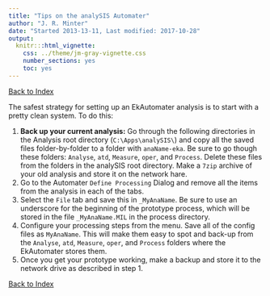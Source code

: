 ```yaml
---
title: "Tips on the analySIS Automater"
author: "J. R. Minter"
date: "Started 2013-13-11, Last modified: 2017-10-28"
output:
  knitr:::html_vignette:
    css: ../theme/jm-gray-vignette.css
    number_sections: yes
    toc: yes
---
```

[Back to Index](../README.html)

The safest strategy for setting up an EkAutomater analysis is
to start with a pretty clean system. To do this:

1. **Back up your current analysis:** Go through the following directories in the Analysis root directory (``C:\Apps\analySIS\``) and copy all the saved files folder-by-folder to a folder with ``anaName-eka``. Be sure to go though these folders: ``Analyse``, ``atd``, ``Measure``, ``oper``,  and ``Process``. Delete these files from the folders in the analySIS root directory. Make a ``7zip`` archive of your old analysis and store it on the network hare.
2. Go to the Automater ``Define Processing`` Dialog and remove all the items from the analysis in each of the tabs.
3. Select the ``File`` tab and save this in ``_MyAnaName``. Be sure to use an underscore for the beginning of the prototype process, which will be stored in the file ``_MyAnaName.MIL`` in the process directory.
4. Configure your processing steps from the menu. Save all of the config files as ``MyAnaName``. This will make them easy to spot and back-up from the ``Analyse``, ``atd``, ``Measure``, ``oper``,  and ``Process`` folders where the EkAutomater stores them.
5. Once you get your prototype working, make a backup and store it to the network drive as described in step 1.



[Back to Index](../README.html)

